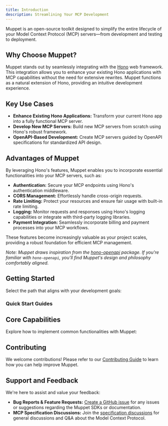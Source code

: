 ```yaml
---
title: Introduction
description: Streamlining Your MCP Development
---
```


Muppet is an open-source toolkit designed to simplify the entire lifecycle of your Model Context Protocol (MCP) servers—from development and testing to deployment.

## Why Choose Muppet?

Muppet stands out by seamlessly integrating with the [Hono](https://hono.dev/) web framework. This integration allows you to enhance your existing Hono applications with MCP capabilities without the need for extensive rewrites. Muppet functions as a natural extension of Hono, providing an intuitive development experience.

## Key Use Cases

- **Enhance Existing Hono Applications:** Transform your current Hono app into a fully functional MCP server.
- **Develop New MCP Servers:** Build new MCP servers from scratch using Hono's robust framework.
- **OpenAPI-Based Development:** Create MCP servers guided by OpenAPI specifications for standardized API design.

## Advantages of Muppet

By leveraging Hono's features, Muppet enables you to incorporate essential functionalities into your MCP servers, such as:

- **Authentication:** Secure your MCP endpoints using Hono's authentication middleware.
- **CORS Management:** Effortlessly handle cross-origin requests.
- **Rate Limiting:** Protect your resources and ensure fair usage with built-in rate limiting.
- **Logging:** Monitor requests and responses using Hono's logging capabilities or integrate with third-party logging libraries.
- **Payment Integration:** Seamlessly incorporate billing and payment processes into your MCP workflows.

These features become increasingly valuable as your project scales, providing a robust foundation for efficient MCP management.

*Note: Muppet draws inspiration from the [hono-openapi](https://www.npmjs.com/package/hono-openapi) package. If you're familiar with `hono-openapi`, you'll find Muppet's design and philosophy comfortably aligned.*

## Getting Started

Select the path that aligns with your development goals:

### Quick Start Guides

<Cards>
  <Card title="For Server Developers" href="/docs/quickstart/server" description="Learn how to expose data and content from your servers to LLMs using Muppet." />
</Cards>

## Core Capabilities

Explore how to implement common functionalities with Muppet:

<Cards>
  <Card title="Resources" href="/docs/concepts/resources" description="Learn to expose data and content from your servers to LLMs." />
  <Card title="Prompts" href="/docs/concepts/prompts" description="Create reusable prompt templates and workflows." />
  <Card title="Tools" href="/docs/concepts/tools" description="Enable LLMs to perform actions through your server." />
  <Card title="Completions" href="/docs/concepts/completions" description="Implement autocompletion features for prompts and resource templates." />
</Cards>

## Contributing

We welcome contributions! Please refer to our [Contributing Guide](/docs/contributing) to learn how you can help improve Muppet.

## Support and Feedback

We're here to assist and value your feedback:

- **Bug Reports & Feature Requests:** [Create a GitHub issue](https://github.com/muppet-dev) for any issues or suggestions regarding the Muppet SDKs or documentation.
- **MCP Specification Discussions:** Join the [specification discussions](https://github.com/orgs/muppet-dev/discussions) for general discussions and Q&A about the Model Context Protocol.
